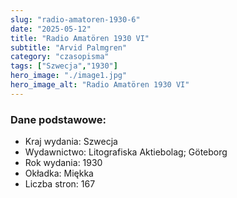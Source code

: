 ```yaml
---
slug: "radio-amatoren-1930-6"
date: "2025-05-12"
title: "Radio Amatören 1930 VI"
subtitle: "Arvid Palmgren"
category: "czasopisma"
tags: ["Szwecja","1930"]
hero_image: "./image1.jpg"
hero_image_alt: "Radio Amatören 1930 VI"
---
```


### Dane podstawowe:

- Kraj wydania: Szwecja
- Wydawnictwo: Litografiska Aktiebolag; Göteborg
- Rok wydania: 1930
- Okładka: Miękka
- Liczba stron: 167
